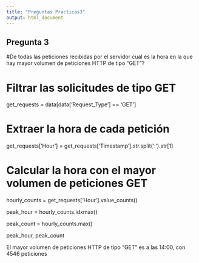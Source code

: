 ```yaml
---
title: "Preguntas Practicas3"
output: html_document
---
```


## Pregunta 3

#De todas las peticiones recibidas por el servidor cual es la hora en la que hay mayor volumen de peticiones HTTP de tipo "GET"?

# Filtrar las solicitudes de tipo GET

get_requests = data[data['Request_Type'] == 'GET']

# Extraer la hora de cada petición

get_requests['Hour'] = get_requests['Timestamp'].str.split(':').str[1]


# Calcular la hora con el mayor volumen de peticiones GET

hourly_counts = get_requests['Hour'].value_counts()

peak_hour = hourly_counts.idxmax()

peak_count = hourly_counts.max()

peak_hour, peak_count

El mayor volumen de peticiones HTTP de tipo "GET" es a las 14:00, con 4546 peticiones